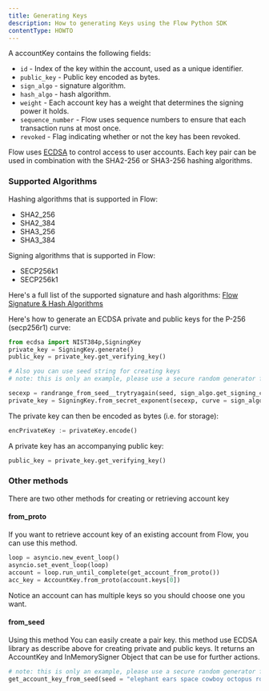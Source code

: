 ```yaml
---
title: Generating Keys
description: How to generating Keys using the Flow Python SDK
contentType: HOWTO
---
```


A accountKey contains the following fields:

- `id` - Index of the key within the account, used as a unique identifier.
- `public_key` - Public key encoded as bytes.
- `sign_algo` - signature algorithm.
- `hash_algo` - hash algorithm.
- `weight` - Each account key has a weight that determines the signing power it holds.
- `sequence_number` - Flow uses sequence numbers to ensure that each transaction runs at most once.
- `revoked` - Flag indicating whether or not the key has been revoked.

Flow uses [ECDSA](https://en.wikipedia.org/wiki/Elliptic_Curve_Digital_Signature_Algorithm)
to control access to user accounts. Each key pair can be used in combination with
the SHA2-256 or SHA3-256 hashing algorithms.
### Supported Algorithms

Hashing algorithms that is supported in Flow:
- SHA2_256
- SHA2_384
- SHA3_256
- SHA3_384

Signing algorithms that is supported in Flow:
- SECP256k1
- SECP256k1

Here's a full list of the supported signature and hash algorithms: [Flow Signature & Hash Algorithms](https://docs.onflow.org/concepts/accounts-and-keys/#supported-signature--hash-algorithms)

Here's how to generate an ECDSA private and public keys for the P-256 (secp256r1) curve:

```python
from ecdsa import NIST384p,SigningKey
private_key = SigningKey.generate()
public_key = private_key.get_verifying_key()

# Also you can use seed string for creating keys
# note: this is only an example, please use a secure random generator for the key seed

secexp = randrange_from_seed__trytryagain(seed, sign_algo.get_signing_curve().order)
private_key = SigningKey.from_secret_exponent(secexp, curve = sign_algo.get_signing_curve())

```

The private key can then be encoded as bytes (i.e. for storage):

```python
encPrivateKey := privateKey.encode()
```

A private key has an accompanying public key:

```python
public_key = private_key.get_verifying_key()
```

### Other methods
There are two other methods for creating or retrieving account key

#### from_proto
If you want to retrieve account key of an existing account from Flow, you can use this method.

```python
loop = asyncio.new_event_loop()
asyncio.set_event_loop(loop)
account = loop.run_until_complete(get_account_from_proto())
acc_key = AccountKey.from_proto(account.keys[0])
```
Notice an account can has multiple keys so you should choose one you want.

#### from_seed 
Using this method You can easily create a pair key. this method use ECDSA library as describe above for creating private and public keys.
It returns an AccountKey and InMemorySigner Object that can be use for further actions.

```python
# note: this is only an example, please use a secure random generator for the key seed
get_account_key_from_seed(seed = "elephant ears space cowboy octopus rodeo potato cannon pineapple")
```